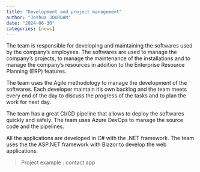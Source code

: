 ```yaml
---
title: "Development and project management"
author: "Joshua JOURDAM"
date: "2024-06-30"
categories: [news]
---
```


The team is responsible for developing and maintaining the softwares used by the company's employees. The softwares are used to manage the company's projects, to manage the maintenance of the installations and to manage the company's resources in addition to the Enterprise Resource Planning (ERP) features.

The team uses the Agile methodology to manage the development of the softwares. Each developer maintain it's own backlog and the team meets every end of the day to discuss the progress of the tasks and to plan the work for next day.

The team has a great CI/CD pipeline that allows to deploy the softwares quickly and safely. The team uses Azure DevOps to manage the source code and the pipelines.

All the applications are developed in C# with the .NET framework. The team uses the the ASP.NET framework with Blazor to develop the web applications.

> Project example : contact app
